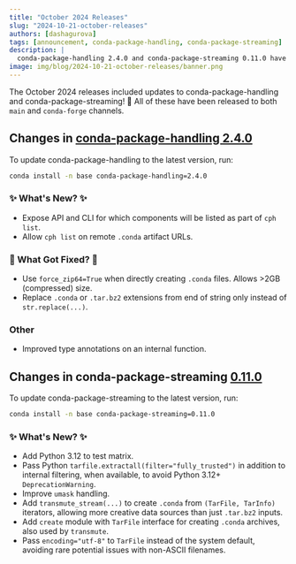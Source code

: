 ```yaml
---
title: "October 2024 Releases"
slug: "2024-10-21-october-releases"
authors: [dashagurova]
tags: [announcement, conda-package-handling, conda-package-streaming]
description: |
  conda-package-handling 2.4.0 and conda-package-streaming 0.11.0 have been released! 🎉
image: img/blog/2024-10-21-october-releases/banner.png
---
```


The October 2024 releases included updates to conda-package-handling and conda-package-streaming! 🎉 All of these have been released to both `main` and `conda-forge` channels.

<!-- truncate -->

## Changes in [conda-package-handling 2.4.0](https://github.com/conda/conda-package-handling/releases/tag/2.4.0)

To update conda-package-handling to the latest version, run:

```bash
conda install -n base conda-package-handling=2.4.0
```
<!-- truncate -->

### ✨ What's New? ✨

- Expose API and CLI for which components will be listed as part of `cph list`.
- Allow `cph list` on remote `.conda` artifact URLs.

### 🔧 What Got Fixed? 🔧

- Use `force_zip64=True` when directly creating `.conda` files. Allows >2GB
(compressed) size.
- Replace `.conda` or `.tar.bz2` extensions from end of string only instead of
`str.replace(...)`.

### Other

- Improved type annotations on an internal function.


## Changes in conda-package-streaming [0.11.0](https://github.com/conda/conda-package-streaming/releases/tag/v0.11.0)

To update conda-package-streaming to the latest version, run:

```bash
conda install -n base conda-package-streaming=0.11.0
```

### ✨ What's New? ✨

- Add Python 3.12 to test matrix.
- Pass Python `tarfile.extractall(filter="fully_trusted")` in addition to
internal filtering, when available, to avoid Python 3.12+ `DeprecationWarning`.
- Improve `umask` handling.
- Add `transmute_stream(...)` to create `.conda` from `(TarFile, TarInfo)`
iterators, allowing more creative data sources than just `.tar.bz2` inputs.
- Add `create` module with `TarFile` interface for creating `.conda`
archives, also used by `transmute`.
- Pass `encoding="utf-8"` to `TarFile` instead of the system default, avoiding
rare potential issues with non-ASCII filenames.
